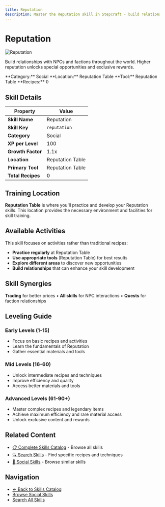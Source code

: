 ```yaml
---
title: Reputation
description: Master the Reputation skill in Stepcraft - build relationships with npcs and factions throughout the world
---
```


# Reputation

<div className="flex items-start gap-6 mb-8">
  <div className="flex-shrink-0">
    <img src="/assets/icons/reputation.png" alt="Reputation" className="w-24 h-24 border rounded-lg" />
  </div>
  <div className="flex-1">
    <div className="space-y-2">
      <p className="text-lg text-muted-foreground">Build relationships with NPCs and factions throughout the world. Higher reputation unlocks special opportunities and exclusive rewards.</p>
      <div className="flex flex-wrap gap-4 text-sm">
        <span className="px-2 py-1 bg-blue-100 dark:bg-blue-900 rounded-md">
          **Category:** Social
        </span>
        <span className="px-2 py-1 bg-purple-100 dark:bg-purple-900 rounded-md">
          **Location:** Reputation Table
        </span>
        <span className="px-2 py-1 bg-green-100 dark:bg-green-900 rounded-md">
          **Tool:** Reputation Table
        </span>
        <span className="px-2 py-1 bg-amber-100 dark:bg-amber-900 rounded-md">
          **Recipes:** 0
        </span>
      </div>
    </div>
  </div>
</div>

## Skill Details

| Property | Value |
|----------|-------|
| **Skill Name** | Reputation |
| **Skill Key** | `reputation` |
| **Category** | Social |
| **XP per Level** | 100 |
| **Growth Factor** | 1.1x |
| **Location** | Reputation Table |
| **Primary Tool** | Reputation Table |
| **Total Recipes** | 0 |

## Training Location

**Reputation Table** is where you'll practice and develop your Reputation skills. This location provides the necessary environment and facilities for skill training.


## Available Activities

This skill focuses on activities rather than traditional recipes:

- **Practice regularly** at Reputation Table
- **Use appropriate tools** (Reputation Table) for best results
- **Explore different areas** to discover new opportunities
- **Build relationships** that can enhance your skill development


## Skill Synergies

**Trading** for better prices • **All skills** for NPC interactions • **Quests** for faction relationships

## Leveling Guide

### Early Levels (1-15)
- Focus on basic recipes and activities
- Learn the fundamentals of Reputation
- Gather essential materials and tools

### Mid Levels (16-60)
- Unlock intermediate recipes and techniques
- Improve efficiency and quality
- Access better materials and tools

### Advanced Levels (61-90+)
- Master complex recipes and legendary items
- Achieve maximum efficiency and rare material access
- Unlock exclusive content and rewards

## Related Content

- [📋 Complete Skills Catalog](/docs/skills) - Browse all skills
- [🔍 Search Skills](/search) - Find specific recipes and techniques
- [📝 Social Skills](/docs/skills#social) - Browse similar skills

## Navigation

- [← Back to Skills Catalog](/docs/skills)
- [Browse Social Skills](/docs/skills#social)
- [Search All Skills](/search)
